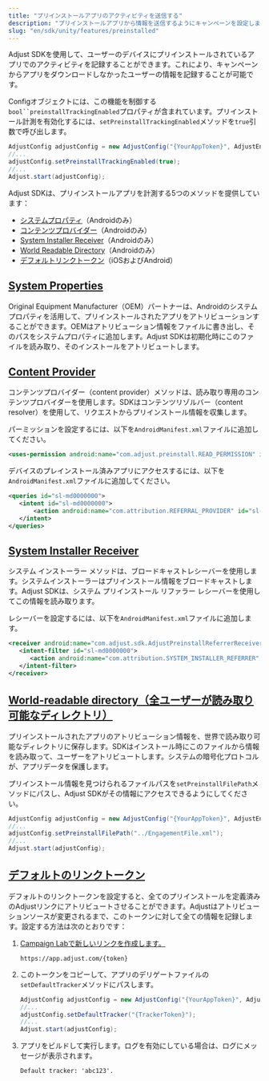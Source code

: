 ```yaml
---
title: "プリインストールアプリのアクティビティを送信する"
description: "プリインストールアプリから情報を送信するようにキャンペーンを設定します。"
slug: "en/sdk/unity/features/preinstalled"
---
```

Adjust SDKを使用して、ユーザーのデバイスにプリインストールされているアプリでのアクティビティを記録することができます。これにより、キャンペーンからアプリをダウンロードしなかったユーザーの情報を記録することが可能です。

Configオブジェクトには、この機能を制御する`bool``preinstallTrackingEnabled`プロパティが含まれています。プリインストール計測を有効化するには、`setPreinstallTrackingEnabled`メソッドを`true`引数で呼び出します。

```cs
AdjustConfig adjustConfig = new AdjustConfig("{YourAppToken}", AdjustEnvironment.Sandbox, true);
//...
adjustConfig.setPreinstallTrackingEnabled(true);
//...
Adjust.start(adjustConfig);
```

Adjust SDKは、プリインストールアプリを計測する5つのメソッドを提供しています：

* [システムプロパティ](#system-properties)（Androidのみ）
* [コンテンツプロバイダー](#content-provider)（Androidのみ）
* [System Installer Receiver](#system-installer-receiver)（Androidのみ）
* [World Readable Directory](#world-readable-directory)（Androidのみ）
* [デフォルトリンクトークン](#default-link-token)（iOSおよびAndroid）

[System Properties](system-properties)
--------------------------------------

Original Equipment Manufacturer（OEM）パートナーは、Androidのシステムプロパティを活用して、プリインストールされたアプリをアトリビューションすることができます。OEMはアトリビューション情報をファイルに書き出し、そのパスをシステムプロパティに追加します。Adjust SDKは初期化時にこのファイルを読み取り、そのインストールをアトリビュートします。

[Content Provider](content-provider)
------------------------------------

コンテンツプロバイダー（content provider）メソッドは、読み取り専用のコンテンツプロバイダーを使用します。SDKはコンテンツリゾルバー（content resolver）を使用して、リクエストからプリインストール情報を収集します。

パーミッションを設定するには、以下を`AndroidManifest.xml`ファイルに追加してください。

```xml
<uses-permission android:name="com.adjust.preinstall.READ_PERMISSION" id="sl-md0000000"/>
```

デバイスのプレインストール済みアプリにアクセスするには、以下を`AndroidManifest.xml`ファイルに追加してください。

```xml
<queries id="sl-md0000000">
   <intent id="sl-md0000000">
       <action android:name="com.attribution.REFERRAL_PROVIDER" id="sl-md0000000"/>
   </intent>
</queries>
```

[System Installer Receiver](system-installer-receiver)
------------------------------------------------------

システム インストーラー メソッドは、ブロードキャストレシーバーを使用します。システムインストーラーはプリインストール情報をブロードキャストします。Adjust SDKは、システム プリインストール リファラー レシーバーを使用してこの情報を読み取ります。

レシーバーを設定するには、以下を`AndroidManifest.xml`ファイルに追加します。

```xml
<receiver android:name="com.adjust.sdk.AdjustPreinstallReferrerReceiver" id="sl-md0000000">
   <intent-filter id="sl-md0000000">
      <action android:name="com.attribution.SYSTEM_INSTALLER_REFERRER" id="sl-md0000000" />
   </intent-filter>
</receiver>
```

[World\-readable directory（全ユーザーが読み取り可能なディレクトリ）](world-readable-directory)
---------------------------------------------------------------------------

プリインストールされたアプリのアトリビューション情報を、世界で読み取り可能なディレクトリに保存します。SDKはインストール時にこのファイルから情報を読み取って、ユーザーをアトリビュートします。システムの暗号化プロトコルが、アプリデータを保護します。

プリインストール情報を見つけられるファイルパスを`setPreinstallFilePath`メソッドにパスし、Adjust SDKがその情報にアクセスできるようにしてください。

```cs
AdjustConfig adjustConfig = new AdjustConfig("{YourAppToken}", AdjustEnvironment.Sandbox, true);
//...
adjustConfig.setPreinstallFilePath("../EngagementFile.xml");
//...
Adjust.start(adjustConfig);
```

[デフォルトのリンクトークン](default-link-token)
-----------------------------------

デフォルトのリンクトークンを設定すると、全てのプリインストールを定義済みのAdjustリンクにアトリビュートさせることができます。Adjustはアトリビューションソースが変更されるまで、このトークンに対して全ての情報を記録します。設定する方法は次のとおりです：

1. [Campaign Labで新しいリンクを作成します。](https://help.adjust.com/en/article/links)

   ```http
   https://app.adjust.com/{token}
   ```

2. このトークンをコピーして、アプリのデリゲートファイルの`setDefaultTracker`メソッドにパスします。

   ```cs
   AdjustConfig adjustConfig = new AdjustConfig("{YourAppToken}", AdjustEnvironment.Sandbox);
   //...
   adjustConfig.setDefaultTracker("{TrackerToken}");
   //...
   Adjust.start(adjustConfig);
   ```

3. アプリをビルドして実行します。ログを有効にしている場合は、ログにメッセージが表示されます。 

   ```text
   Default tracker: 'abc123'.
   ```

